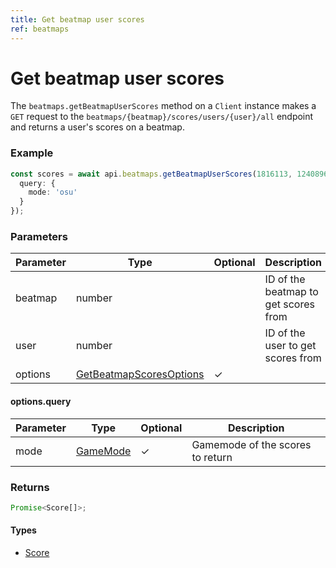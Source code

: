 ```yaml
---
title: Get beatmap user scores
ref: beatmaps
---
```


# Get beatmap user scores

The `beatmaps.getBeatmapUserScores` method on a `Client` instance makes a `GET` request to the `beatmaps/{beatmap}/scores/users/{user}/all` endpoint and returns a user's scores on a beatmap.

### Example

```ts
const scores = await api.beatmaps.getBeatmapUserScores(1816113, 12408961, {
  query: {
    mode: 'osu'
  }
});
```

### Parameters

| Parameter | Type                                                              | Optional | Description                          |
| --------- | ----------------------------------------------------------------- | -------- | ------------------------------------ |
| beatmap   | number                                                            |          | ID of the beatmap to get scores from |
| user      | number                                                            |          | ID of the user to get scores from    |
| options   | [GetBeatmapScoresOptions](/references/get-beatmap-scores-options) | ✓        |                                      |

#### options.query

| Parameter | Type                              | Optional | Description                      |
| --------- | --------------------------------- | -------- | -------------------------------- |
| mode      | [GameMode](/references/game-mode) | ✓        | Gamemode of the scores to return |

### Returns

```ts
Promise<Score[]>;
```

#### Types

- [Score](/references/score)
